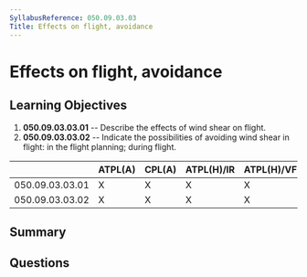 ```yaml
---
SyllabusReference: 050.09.03.03
Title: Effects on flight, avoidance
---
```


# Effects on flight, avoidance

## Learning Objectives

1.  **050.09.03.03.01** -- Describe the effects of wind shear on flight.
2.  **050.09.03.03.02** -- Indicate the possibilities of avoiding wind shear in
    flight: in the flight planning; during flight.

|                 | ATPL(A) | CPL(A) | ATPL(H)/IR | ATPL(H)/VFR | CPL(H) | IR | CBIR(A) |
| --------------- | ------- | ------ | ---------- | ----------- | ------ | -- | ------- |
| 050.09.03.03.01 | X       | X      | X          | X           | X      | X  | X       |
| 050.09.03.03.02 | X       | X      | X          | X           | X      | X  | X       |

## Summary

## Questions
